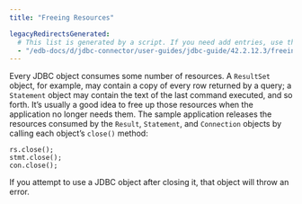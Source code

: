 ```yaml
---
title: "Freeing Resources"

legacyRedirectsGenerated:
  # This list is generated by a script. If you need add entries, use the `legacyRedirects` key.
  - "/edb-docs/d/jdbc-connector/user-guides/jdbc-guide/42.2.12.3/freeing_resources.html"
---
```


<div id="freeing_resources" class="registered_link"></div>

Every JDBC object consumes some number of resources. A `ResultSet` object, for example, may contain a copy of every row returned by a query; a `Statement` object may contain the text of the last command executed, and so forth. It’s usually a good idea to free up those resources when the application no longer needs them. The sample application releases the resources consumed by the `Result`, `Statement`, and `Connection` objects by calling each object’s `close()` method:

```text
rs.close();
stmt.close();
con.close();
```

If you attempt to use a JDBC object after closing it, that object will throw an error.
